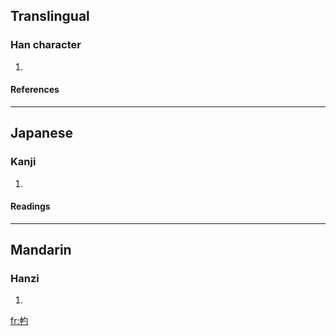 ==Translingual==
===Han character===
{{Han char|rn=102|rad=田|as=03|sn=8|four=|canj=中中心戈 (LLPI)}}
# {{defn|Han|sort=田03}}
====References====
{{Han ref|kx=0759.200|dkj=21751|hdz=42530.120|uh=7543|ud=30019}}

----
==Japanese==
===Kanji===
{{ja-kanji|grade=|rs=田03}}
# {{defn|Japanese}} 
====Readings====
{{ja-readings|on=[[しゅん]] (shun)|kun=[[いいつけ]] (iitsuke)|nanori=}}

----
==Mandarin==
===Hanzi===
{{cmn-hanzi|pin=[[wēi]] (wei1), [[wěi]] (wei3), [[xún]] (xun2)|wg=wei<sup>1</sup>, wei<sup>3</sup>, hsün<sup>2</sup>}}
# {{defn|Mandarin}}

[[fr:畃]]